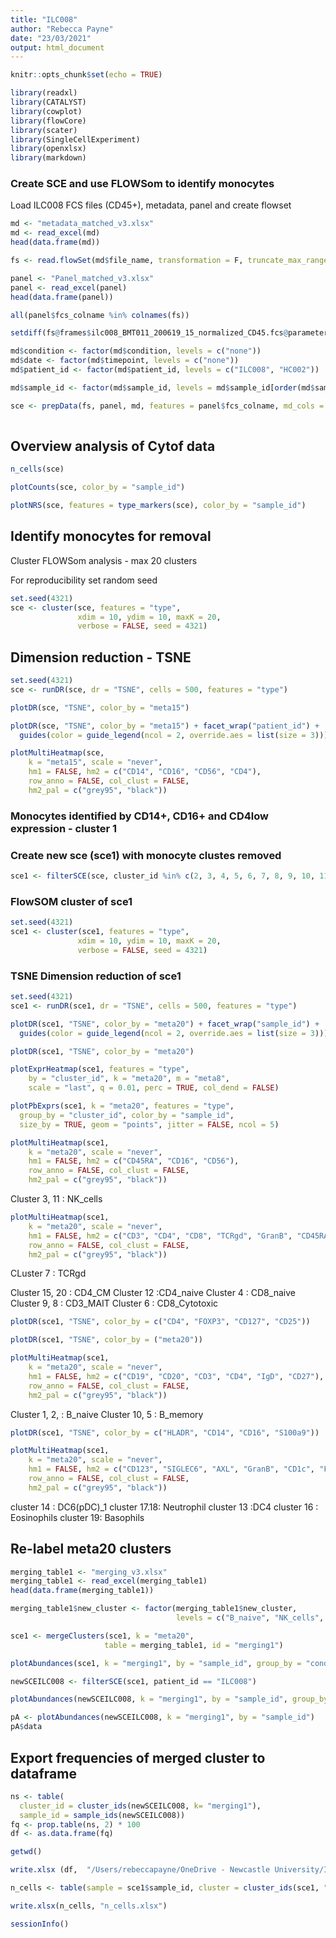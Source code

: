 ```yaml
---
title: "ILC008"
author: "Rebecca Payne"
date: "23/03/2021"
output: html_document
---
```


```r
knitr::opts_chunk$set(echo = TRUE)
```

```r
library(readxl) 
library(CATALYST)
library(cowplot)
library(flowCore)
library(scater)
library(SingleCellExperiment)
library(openxlsx)
library(markdown)
```


### Create SCE and use FLOWSom to identify monocytes
Load ILC008 FCS files (CD45+), metadata, panel and create flowset

```r
md <- "metadata_matched_v3.xlsx" 
md <- read_excel(md)       
head(data.frame(md)) 
```


```r
fs <- read.flowSet(md$file_name, transformation = F, truncate_max_range = F)
```

```r
panel <- "Panel_matched_v3.xlsx" 
panel <- read_excel(panel)                                         
head(data.frame(panel)) 
```


```r
all(panel$fcs_colname %in% colnames(fs))
```

```r
setdiff(fs@frames$ilc008_BMT011_200619_15_normalized_CD45.fcs@parameters@data$desc,panel$antigen)
```


```r
md$condition <- factor(md$condition, levels = c("none"))      
md$date <- factor(md$timepoint, levels = c("none"))
md$patient_id <- factor(md$patient_id, levels = c("ILC008", "HC002"))

md$sample_id <- factor(md$sample_id, levels = md$sample_id[order(md$sample_id)])  
```

```r
sce <- prepData(fs, panel, md, features = panel$fcs_colname, md_cols = list(file = "file_name", id = "sample_id", 
                                                                            factors = c("condition", "timepoint", "patient_id")))

```


## Overview analysis of Cytof data

```r
n_cells(sce)
```

```r
plotCounts(sce, color_by = "sample_id")
```

```r
plotNRS(sce, features = type_markers(sce), color_by = "sample_id")
```


## Identify monocytes for removal 

Cluster FLOWSom analysis - max 20 clusters

For reproducibility set random seed

```r
set.seed(4321)
sce <- cluster(sce, features = "type", 
               xdim = 10, ydim = 10, maxK = 20, 
               verbose = FALSE, seed = 4321) 
```

## Dimension reduction - TSNE
```r
set.seed(4321)
sce <- runDR(sce, dr = "TSNE", cells = 500, features = "type")
```

```r
plotDR(sce, "TSNE", color_by = "meta15")
```


```r
plotDR(sce, "TSNE", color_by = "meta15") + facet_wrap("patient_id") +
  guides(color = guide_legend(ncol = 2, override.aes = list(size = 3))) 
```


```r
plotMultiHeatmap(sce, 
    k = "meta15", scale = "never",
    hm1 = FALSE, hm2 = c("CD14", "CD16", "CD56", "CD4"),
    row_anno = FALSE, col_clust = FALSE,
    hm2_pal = c("grey95", "black"))
```

### Monocytes identified by CD14+, CD16+ and CD4low expression - cluster 1

### Create new sce (sce1) with monocyte clustes removed

```r
sce1 <- filterSCE(sce, cluster_id %in% c(2, 3, 4, 5, 6, 7, 8, 9, 10, 11, 12, 13, 14, 15),  k = "meta15")
```

### FlowSOM cluster of sce1
```r
set.seed(4321)
sce1 <- cluster(sce1, features = "type", 
               xdim = 10, ydim = 10, maxK = 20, 
               verbose = FALSE, seed = 4321) 
```

### TSNE Dimension reduction of sce1
```r
set.seed(4321)                                                                      
sce1 <- runDR(sce1, dr = "TSNE", cells = 500, features = "type")
```

```r
plotDR(sce1, "TSNE", color_by = "meta20") + facet_wrap("sample_id") +
  guides(color = guide_legend(ncol = 2, override.aes = list(size = 3)))   
```

```r
plotDR(sce1, "TSNE", color_by = "meta20")
```



```r
plotExprHeatmap(sce1, features = "type",
    by = "cluster_id", k = "meta20", m = "meta8",
    scale = "last", q = 0.01, perc = TRUE, col_dend = FALSE)
```

```r
plotPbExprs(sce1, k = "meta20", features = "type", 
  group_by = "cluster_id", color_by = "sample_id", 
  size_by = TRUE, geom = "points", jitter = FALSE, ncol = 5)
```


```r
plotMultiHeatmap(sce1, 
    k = "meta20", scale = "never",
    hm1 = FALSE, hm2 = c("CD45RA", "CD16", "CD56"),
    row_anno = FALSE, col_clust = FALSE,
    hm2_pal = c("grey95", "black"))
```

Cluster 3, 11 : NK_cells


```r
plotMultiHeatmap(sce1, 
    k = "meta20", scale = "never",
    hm1 = FALSE, hm2 = c("CD3", "CD4", "CD8", "TCRgd", "GranB", "CD45RA", "CD27", "CD28", "CD127", "FOXP3", "CD25", "Valpha7.2"),
    row_anno = FALSE, col_clust = FALSE,
    hm2_pal = c("grey95", "black"))
```

CLuster 7 : TCRgd

Cluster 15, 20 : CD4_CM
Cluster 12 :CD4_naive
Cluster 4 : CD8_naive
Cluster 9, 8 : CD3_MAIT
Cluster 6 : CD8_Cytotoxic

```r
plotDR(sce1, "TSNE", color_by = c("CD4", "FOXP3", "CD127", "CD25"))
```



```r
plotDR(sce1, "TSNE", color_by = ("meta20"))
```



```r
plotMultiHeatmap(sce1, 
    k = "meta20", scale = "never",
    hm1 = FALSE, hm2 = c("CD19", "CD20", "CD3", "CD4", "IgD", "CD27"),
    row_anno = FALSE, col_clust = FALSE,
    hm2_pal = c("grey95", "black"))
```

Cluster 1, 2, : B_naive
Cluster 10, 5 : B_memory

```r
plotDR(sce1, "TSNE", color_by = c("HLADR", "CD14", "CD16", "S100a9"))
```


```r
plotMultiHeatmap(sce1, 
    k = "meta20", scale = "never",
    hm1 = FALSE, hm2 = c("CD123", "SIGLEC6", "AXL", "GranB", "CD1c", "FCERI", "CD11c", "HLADR", "S100a9", "CD14", "CD16", "CLEC9A", "CD49d"),
    row_anno = FALSE, col_clust = FALSE,
    hm2_pal = c("grey95", "black"))
```

cluster 14  : DC6(pDC)_1
cluster 17.18: Neutrophil
cluster 13 :DC4
cluster 16 : Eosinophils
cluster 19: Basophils




## Re-label meta20 clusters


```r
merging_table1 <- "merging_v3.xlsx"   
merging_table1 <- read_excel(merging_table1)          
head(data.frame(merging_table1)) 
```

```r
merging_table1$new_cluster <- factor(merging_table1$new_cluster,         
                                     levels = c("B_naive", "NK_cells", "CD8_naive", "CD8_cytotoxic", "CD3_TCRgd", "CD3_MAIT", "B_memory", "CD4_naive", "DC4", "DC6(pDC)", "CD4_CM", "Eosinophil", "Neutrophil", "Basophil" )) 
```

```r
sce1 <- mergeClusters(sce1, k = "meta20",                                  
                     table = merging_table1, id = "merging1") 
```


```r

plotAbundances(sce1, k = "merging1", by = "sample_id", group_by = "condition")

```

```r
newSCEILC008 <- filterSCE(sce1, patient_id == "ILC008")

```


```r

plotAbundances(newSCEILC008, k = "merging1", by = "sample_id", group_by = "condition")

```

```r
pA <- plotAbundances(newSCEILC008, k = "merging1", by = "sample_id")
pA$data
```

## Export frequencies of merged cluster to dataframe

```r
ns <- table(
  cluster_id = cluster_ids(newSCEILC008, k= "merging1"), 
  sample_id = sample_ids(newSCEILC008))
fq <- prop.table(ns, 2) * 100
df <- as.data.frame(fq)
```

```r
getwd()
```

```r
write.xlsx (df,  "/Users/rebeccapayne/OneDrive - Newcastle University/ILC_study/Cytof_FCS_files/WBC/20190912_ILC008_WBC/RawFCSfiles/normed/ilc008_norm_singlets_live_CD45/Git_ILC008/ILC008_Git/mydata.xlsx", row.names = TRUE)

```


```r
n_cells <- table(sample = sce1$sample_id, cluster = cluster_ids(sce1, "merging1"))

write.xlsx(n_cells, "n_cells.xlsx")
```



```r
sessionInfo()
```







